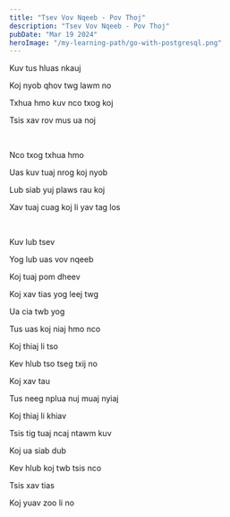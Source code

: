 ```yaml
---
title: "Tsev Vov Nqeeb - Pov Thoj"
description: "Tsev Vov Nqeeb - Pov Thoj"
pubDate: "Mar 19 2024"
heroImage: "/my-learning-path/go-with-postgresql.png"
---
```


Kuv tus hluas nkauj

Koj nyob qhov twg lawm no

Txhua hmo kuv nco txog koj

Tsis xav rov mus ua noj

<br />

Nco txog txhua hmo

Uas kuv tuaj nrog koj nyob

Lub siab yuj plaws rau koj

Xav tuaj cuag koj li yav tag los

<br />

Kuv lub tsev

Yog lub uas vov nqeeb

Koj tuaj pom dheev

Koj xav tias yog leej twg

Ua cia twb yog

Tus uas koj niaj hmo nco

Koj thiaj li tso

Kev hlub tso tseg txij no

Koj xav tau

Tus neeg nplua nuj muaj nyiaj

Koj thiaj li khiav

Tsis tig tuaj ncaj ntawm kuv

Koj ua siab dub

Kev hlub koj twb tsis nco

Tsis xav tias

Koj yuav zoo li no